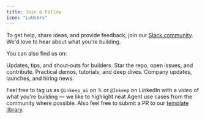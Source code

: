 ```yaml
---
title: Join & Follow
icon: "LuUsers"
---
```


To get help, share ideas, and provide feedback, join our [Slack community](https://inkeep-ai.slack.com/ssb/redirect). We'd love to hear about what you're building.

You can also find us on:

<Cards>
  <Card title="𝕏 (Twitter)" icon="LuTwitter" href="https://x.com/inkeep">
    Updates, tips, and shout‑outs for builders. 
  </Card>
  <Card title="GitHub" icon="LuGithub" href="https://github.com/inkeep/agents">
    Star the repo, open issues, and contribute.
  </Card>
  <Card title="YouTube" icon="LuYoutube" href="https://www.youtube.com/@inkeep-ai">
    Practical demos, tutorials, and deep dives.
  </Card>
  <Card title="LinkedIn" icon="LuLinkedin" href="https://www.linkedin.com/company/inkeep/">
    Company updates, launches, and hiring news. 
  </Card>
</Cards>

Feel free to tag us as `@inkeep_ai` on 𝕏 or `@Inkeep` on LinkedIn with a video of what you're building — we like to highlight neat Agent use cases from the community where possible. Also feel free to submit a PR to our [template library](https://github.com/inkeep/agents/tree/main/agents-cookbook/template-projects).
